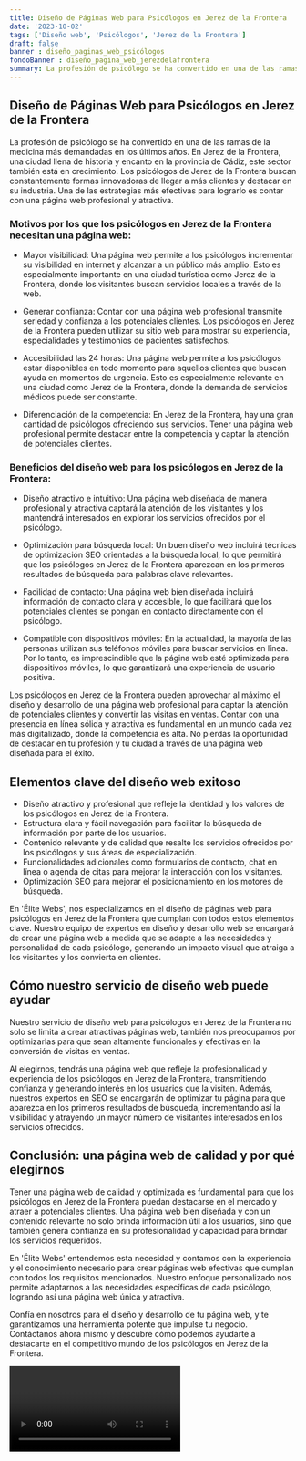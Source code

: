 ```yaml
---
title: Diseño de Páginas Web para Psicólogos en Jerez de la Frontera
date: '2023-10-02'
tags: ['Diseño web', 'Psicólogos', 'Jerez de la Frontera']
draft: false
banner : diseño_paginas_web_psicólogos
fondoBanner : diseño_pagina_web_jerezdelafrontera
summary: La profesión de psicólogo se ha convertido en una de las ramas de la medicina más demandadas en los últimos años. En Jerez de la Frontera, una ciudad llena de historia y encanto en la provincia de Cádiz, este sector también está en crecimiento. Los psicólogos de Jerez de la Frontera buscan constantemente formas innovadoras de llegar a más clientes y destacar en su industria. Una de las estrategias más efectivas para lograrlo es contar con una página web profesional y atractiva.
---
```


## Diseño de Páginas Web para Psicólogos en Jerez de la Frontera

La profesión de psicólogo se ha convertido en una de las ramas de la medicina más demandadas en los últimos años. En Jerez de la Frontera, una ciudad llena de historia y encanto en la provincia de Cádiz, este sector también está en crecimiento. Los psicólogos de Jerez de la Frontera buscan constantemente formas innovadoras de llegar a más clientes y destacar en su industria. Una de las estrategias más efectivas para lograrlo es contar con una página web profesional y atractiva.

### Motivos por los que los psicólogos en Jerez de la Frontera necesitan una página web:

- Mayor visibilidad: Una página web permite a los psicólogos incrementar su visibilidad en internet y alcanzar a un público más amplio. Esto es especialmente importante en una ciudad turística como Jerez de la Frontera, donde los visitantes buscan servicios locales a través de la web.

- Generar confianza: Contar con una página web profesional transmite seriedad y confianza a los potenciales clientes. Los psicólogos en Jerez de la Frontera pueden utilizar su sitio web para mostrar su experiencia, especialidades y testimonios de pacientes satisfechos.

- Accesibilidad las 24 horas: Una página web permite a los psicólogos estar disponibles en todo momento para aquellos clientes que buscan ayuda en momentos de urgencia. Esto es especialmente relevante en una ciudad como Jerez de la Frontera, donde la demanda de servicios médicos puede ser constante.

- Diferenciación de la competencia: En Jerez de la Frontera, hay una gran cantidad de psicólogos ofreciendo sus servicios. Tener una página web profesional permite destacar entre la competencia y captar la atención de potenciales clientes.

### Beneficios del diseño web para los psicólogos en Jerez de la Frontera:

- Diseño atractivo e intuitivo: Una página web diseñada de manera profesional y atractiva captará la atención de los visitantes y los mantendrá interesados en explorar los servicios ofrecidos por el psicólogo.

- Optimización para búsqueda local: Un buen diseño web incluirá técnicas de optimización SEO orientadas a la búsqueda local, lo que permitirá que los psicólogos en Jerez de la Frontera aparezcan en los primeros resultados de búsqueda para palabras clave relevantes.

- Facilidad de contacto: Una página web bien diseñada incluirá información de contacto clara y accesible, lo que facilitará que los potenciales clientes se pongan en contacto directamente con el psicólogo.

- Compatible con dispositivos móviles: En la actualidad, la mayoría de las personas utilizan sus teléfonos móviles para buscar servicios en línea. Por lo tanto, es imprescindible que la página web esté optimizada para dispositivos móviles, lo que garantizará una experiencia de usuario positiva.

Los psicólogos en Jerez de la Frontera pueden aprovechar al máximo el diseño y desarrollo de una página web profesional para captar la atención de potenciales clientes y convertir las visitas en ventas. Contar con una presencia en línea sólida y atractiva es fundamental en un mundo cada vez más digitalizado, donde la competencia es alta. No pierdas la oportunidad de destacar en tu profesión y tu ciudad a través de una página web diseñada para el éxito.

<GifSeo />

<Cta />

## Elementos clave del diseño web exitoso

- Diseño atractivo y profesional que refleje la identidad y los valores de los psicólogos en Jerez de la Frontera.
- Estructura clara y fácil navegación para facilitar la búsqueda de información por parte de los usuarios.
- Contenido relevante y de calidad que resalte los servicios ofrecidos por los psicólogos y sus áreas de especialización.
- Funcionalidades adicionales como formularios de contacto, chat en línea o agenda de citas para mejorar la interacción con los visitantes.
- Optimización SEO para mejorar el posicionamiento en los motores de búsqueda.

En 'Élite Webs', nos especializamos en el diseño de páginas web para psicólogos en Jerez de la Frontera que cumplan con todos estos elementos clave. Nuestro equipo de expertos en diseño y desarrollo web se encargará de crear una página web a medida que se adapte a las necesidades y personalidad de cada psicólogo, generando un impacto visual que atraiga a los visitantes y los convierta en clientes.

## Cómo nuestro servicio de diseño web puede ayudar

Nuestro servicio de diseño web para psicólogos en Jerez de la Frontera no solo se limita a crear atractivas páginas web, también nos preocupamos por optimizarlas para que sean altamente funcionales y efectivas en la conversión de visitas en ventas. 

Al elegirnos, tendrás una página web que refleje la profesionalidad y experiencia de los psicólogos en Jerez de la Frontera, transmitiendo confianza y generando interés en los usuarios que la visiten. Además, nuestros expertos en SEO se encargarán de optimizar tu página para que aparezca en los primeros resultados de búsqueda, incrementando así la visibilidad y atrayendo un mayor número de visitantes interesados en los servicios ofrecidos.

## Conclusión: una página web de calidad y por qué elegirnos

Tener una página web de calidad y optimizada es fundamental para que los psicólogos en Jerez de la Frontera puedan destacarse en el mercado y atraer a potenciales clientes. Una página web bien diseñada y con un contenido relevante no solo brinda información útil a los usuarios, sino que también genera confianza en su profesionalidad y capacidad para brindar los servicios requeridos.

En 'Élite Webs' entendemos esta necesidad y contamos con la experiencia y el conocimiento necesario para crear páginas web efectivas que cumplan con todos los requisitos mencionados. Nuestro enfoque personalizado nos permite adaptarnos a las necesidades específicas de cada psicólogo, logrando así una página web única y atractiva.

Confía en nosotros para el diseño y desarrollo de tu página web, y te garantizamos una herramienta potente que impulse tu negocio. Contáctanos ahora mismo y descubre cómo podemos ayudarte a destacarte en el competitivo mundo de los psicólogos en Jerez de la Frontera.

<Video />

<CtaBot job='Psicólogos' city='Jerez de la Frontera'/>

<Gmaps query='Jerez de la Frontera+españa+maps' />
